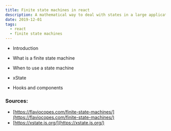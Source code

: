 ```yaml
---
title: Finite state machines in react
description: A mathematical way to deal with states in a large application
date: 2019-12-01
tags:
  - react
  - finite state machines
---
```


- Introduction
- What is a finite state machine
- When to use a state machine

- xState
- Hooks and components

### Sources:

- [https://flaviocopes.com/finite-state-machines/](https://flaviocopes.com/finite-state-machines/)
- [https://xstate.js.org/](https://xstate.js.org/)
